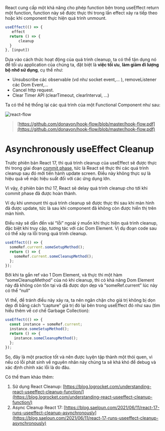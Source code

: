 

React cung cấp một khả năng cho phép function bên trong useEffect return một function, function này sẽ được thực thi trong lần effect xảy ra tiếp theo hoặc khi component thực hiện quá trình unmount.

```jsx
useEffect(() => {
   effect
  return () => {
      cleanup
  }
}, [input])
```

Dựa vào cách thức hoạt động của quá trình cleanup, ta có thể tận dụng nó để tối ưu application của chúng ta, đặt biệt là **việc tối ưu**, **làm giảm đi lượng bộ nhớ sử dụng**, cụ thể như:

- Unsubscribe các observable (vd như socket event,... ), removeListener các Dom Event,...
- Cancel http request.
- Clear Timer API (clearTimeout, clearInterval, ...)

Ta có thể hệ thống lại các quá trình của một Functional Component như sau:

<img src={reactFlowImgSrc} alt="react-flow"/>

> [https://github.com/donavon/hook-flow/blob/master/hook-flow.pdf](https://github.com/donavon/hook-flow/blob/master/hook-flow.pdf)
>

# A**synchronously useEffect Cleanup**

Trước phiên bản React 17, thì quá trình cleanup của useEffect sẽ được thực thi trong giai đoạn [commit phase](https://reactjs.org/blog/2018/09/10/introducing-the-react-profiler.html#browsing-commits), tức là React sẽ thực thi các quá trình cleanup sau đó mới tiến hành update screen. Điều này không thực sự là hiệu quả về mặc hiệu suất đối với các ứng dụng lớn.

Vì vậy, ở phiên bản thứ 17, React sẽ delay quá trình cleanup cho tới khi commit phase đã được hoàn thành.

Ví dụ khi unmount thì quá trình cleanup sẽ được thực thi sau khi màn hình đã được update, tức là sau khi component đã không còn được hiển thị trên màn hình.

Điều này sẽ dẫn đến vài “lỗi” ngoài ý muốn khi thực hiện quá trình cleanup, đặc biệt khi truy cập, tương tác với các Dom Element. Vị dụ đoạn code sau có thể xảy ra lỗi trong quá trình cleanup.

```jsx
useEffect(() => {
  someRef.current.someSetupMethod();
  return () => {
    someRef.current.someCleanupMethod();
  };
});
```

 Bởi khi ta gắn ref vào 1 Dom Element, và thực thi một hàm “someCleanupMethod” của nó khi cleanup, thì có khả năng Dom Element này đã không còn tồn tại và đã được dọn dẹp và “someRef.current” lúc này có thể “null”

Vì thế, để tránh điều này xảy ra, ta nên ngăn chặn cho giá trị không bị dọn dẹp đi bằng cách “capture” giá trị đó lại bên trong useEffect đó như sau (tìm hiểu thêm về cơ chế Garbage Collection): 

```jsx
useEffect(() => {
  const instance = someRef.current;
  instance.someSetupMethod();
  return () => {
    instance.someCleanupMethod();
  };
});
```

So, đây là một practice tốt và nên được luyện tập thành một thói quen, vì nếu có lỗi phát sinh về nguyên nhân này chúng ta sẽ khá khó để debug và xác định chính xác lỗi là do đâu.

Có thể tham khảo thêm:

1. Sử dụng React Cleanup: [https://blog.logrocket.com/understanding-react-useeffect-cleanup-function/](https://blog.logrocket.com/understanding-react-useeffect-cleanup-function/)
2. Async Cleanup React 17: [https://blog.saeloun.com/2021/06/11/react-17-runs-useeffect-cleanup-asynchronously](https://blog.saeloun.com/2021/06/11/react-17-runs-useeffect-cleanup-asynchronously)
